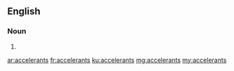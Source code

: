 ==English==

===Noun===
{{head|en|plural}}

# {{plural of|accelerant|lang=en}}

[[ar:accelerants]]
[[fr:accelerants]]
[[ku:accelerants]]
[[mg:accelerants]]
[[my:accelerants]]
